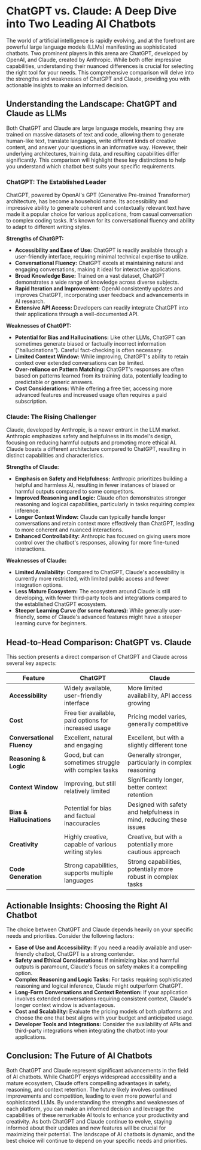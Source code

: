# ChatGPT vs. Claude: A Deep Dive into Two Leading AI Chatbots

The world of artificial intelligence is rapidly evolving, and at the forefront are powerful large language models (LLMs) manifesting as sophisticated chatbots.  Two prominent players in this arena are ChatGPT, developed by OpenAI, and Claude, created by Anthropic. While both offer impressive capabilities, understanding their nuanced differences is crucial for selecting the right tool for your needs. This comprehensive comparison will delve into the strengths and weaknesses of ChatGPT and Claude, providing you with actionable insights to make an informed decision.

## Understanding the Landscape: ChatGPT and Claude as LLMs

Both ChatGPT and Claude are large language models, meaning they are trained on massive datasets of text and code, allowing them to generate human-like text, translate languages, write different kinds of creative content, and answer your questions in an informative way.  However, their underlying architectures, training data, and resulting capabilities differ significantly.  This comparison will highlight these key distinctions to help you understand which chatbot best suits your specific requirements.

### ChatGPT: The Established Leader

ChatGPT, powered by OpenAI's GPT (Generative Pre-trained Transformer) architecture, has become a household name. Its accessibility and impressive ability to generate coherent and contextually relevant text have made it a popular choice for various applications, from casual conversation to complex coding tasks.  It's known for its conversational fluency and ability to adapt to different writing styles.

**Strengths of ChatGPT:**

* **Accessibility and Ease of Use:** ChatGPT is readily available through a user-friendly interface, requiring minimal technical expertise to utilize.
* **Conversational Fluency:**  ChatGPT excels at maintaining natural and engaging conversations, making it ideal for interactive applications.
* **Broad Knowledge Base:**  Trained on a vast dataset, ChatGPT demonstrates a wide range of knowledge across diverse subjects.
* **Rapid Iteration and Improvement:** OpenAI consistently updates and improves ChatGPT, incorporating user feedback and advancements in AI research.
* **Extensive API Access:** Developers can readily integrate ChatGPT into their applications through a well-documented API.

**Weaknesses of ChatGPT:**

* **Potential for Bias and Hallucinations:** Like other LLMs, ChatGPT can sometimes generate biased or factually incorrect information ("hallucinations").  Careful fact-checking is often necessary.
* **Limited Context Window:**  While improving, ChatGPT's ability to retain context over extended conversations can be limited.
* **Over-reliance on Pattern Matching:**  ChatGPT's responses are often based on patterns learned from its training data, potentially leading to predictable or generic answers.
* **Cost Considerations:**  While offering a free tier, accessing more advanced features and increased usage often requires a paid subscription.

### Claude: The Rising Challenger

Claude, developed by Anthropic, is a newer entrant in the LLM market.  Anthropic emphasizes safety and helpfulness in its model's design, focusing on reducing harmful outputs and promoting more ethical AI.  Claude boasts a different architecture compared to ChatGPT, resulting in distinct capabilities and characteristics.

**Strengths of Claude:**

* **Emphasis on Safety and Helpfulness:**  Anthropic prioritizes building a helpful and harmless AI, resulting in fewer instances of biased or harmful outputs compared to some competitors.
* **Improved Reasoning and Logic:**  Claude often demonstrates stronger reasoning and logical capabilities, particularly in tasks requiring complex inference.
* **Longer Context Window:**  Claude can typically handle longer conversations and retain context more effectively than ChatGPT, leading to more coherent and nuanced interactions.
* **Enhanced Controllability:** Anthropic has focused on giving users more control over the chatbot's responses, allowing for more fine-tuned interactions.

**Weaknesses of Claude:**

* **Limited Availability:**  Compared to ChatGPT, Claude's accessibility is currently more restricted, with limited public access and fewer integration options.
* **Less Mature Ecosystem:**  The ecosystem around Claude is still developing, with fewer third-party tools and integrations compared to the established ChatGPT ecosystem.
* **Steeper Learning Curve (for some features):** While generally user-friendly, some of Claude's advanced features might have a steeper learning curve for beginners.

## Head-to-Head Comparison: ChatGPT vs. Claude

This section presents a direct comparison of ChatGPT and Claude across several key aspects:

| Feature          | ChatGPT                               | Claude                                   |
|-----------------|----------------------------------------|-------------------------------------------|
| **Accessibility** | Widely available, user-friendly interface | More limited availability, API access growing |
| **Cost**          | Free tier available, paid options for increased usage | Pricing model varies, generally competitive |
| **Conversational Fluency** | Excellent, natural and engaging       | Excellent, but with a slightly different tone |
| **Reasoning & Logic** | Good, but can sometimes struggle with complex tasks | Generally stronger, particularly in complex reasoning |
| **Context Window** | Improving, but still relatively limited | Significantly longer, better context retention |
| **Bias & Hallucinations** | Potential for bias and factual inaccuracies | Designed with safety and helpfulness in mind, reducing these issues |
| **Creativity**    | Highly creative, capable of various writing styles | Creative, but with a potentially more cautious approach |
| **Code Generation** | Strong capabilities, supports multiple languages | Strong capabilities, potentially more robust in complex tasks |

## Actionable Insights: Choosing the Right AI Chatbot

The choice between ChatGPT and Claude depends heavily on your specific needs and priorities.  Consider the following factors:

* **Ease of Use and Accessibility:** If you need a readily available and user-friendly chatbot, ChatGPT is a strong contender.
* **Safety and Ethical Considerations:** If minimizing bias and harmful outputs is paramount, Claude's focus on safety makes it a compelling option.
* **Complex Reasoning and Logic Tasks:** For tasks requiring sophisticated reasoning and logical inference, Claude might outperform ChatGPT.
* **Long-Form Conversations and Context Retention:** If your application involves extended conversations requiring consistent context, Claude's longer context window is advantageous.
* **Cost and Scalability:**  Evaluate the pricing models of both platforms and choose the one that best aligns with your budget and anticipated usage.
* **Developer Tools and Integrations:** Consider the availability of APIs and third-party integrations when integrating the chatbot into your applications.

## Conclusion: The Future of AI Chatbots

Both ChatGPT and Claude represent significant advancements in the field of AI chatbots.  While ChatGPT enjoys widespread accessibility and a mature ecosystem, Claude offers compelling advantages in safety, reasoning, and context retention.  The future likely involves continued improvements and competition, leading to even more powerful and sophisticated LLMs.  By understanding the strengths and weaknesses of each platform, you can make an informed decision and leverage the capabilities of these remarkable AI tools to enhance your productivity and creativity.  As both ChatGPT and Claude continue to evolve, staying informed about their updates and new features will be crucial for maximizing their potential.  The landscape of AI chatbots is dynamic, and the best choice will continue to depend on your specific needs and priorities.